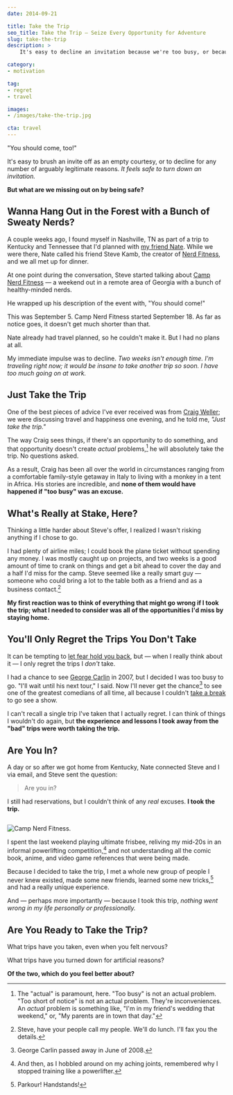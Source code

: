```yaml
---
date: 2014-09-21

title: Take the Trip
seo_title: Take the Trip — Seize Every Opportunity for Adventure
slug: take-the-trip
description: >
    It's easy to decline an invitation because we're too busy, or because new adventures can feel uncomfortable. But what are we missing out on by staying home?

category:
- motivation

tag:
- regret
- travel

images:
- /images/take-the-trip.jpg

cta: travel
---
```



"You should come, too!"

It's easy to brush an invite off as an empty courtesy, or to decline for any
number of arguably legitimate reasons. _It feels safe to turn down an
invitation._

**But what are we missing out on by being safe?**

## Wanna Hang Out in the Forest with a Bunch of Sweaty Nerds?

A couple weeks ago, I found myself in Nashville, TN as part of a trip to
Kentucky and Tennessee that I'd planned with [my friend Nate][1]. While we were
there, Nate called his friend Steve Kamb, the creator of [Nerd Fitness][2], and
we all met up for dinner.

At one point during the conversation, Steve started talking about [Camp Nerd
Fitness][3] — a weekend out in a remote area of Georgia with a bunch of
healthy-minded nerds.

He wrapped up his description of the event with, "You should come!"

This was September 5. Camp Nerd Fitness started September 18. As far as notice
goes, it doesn't get much shorter than that.

Nate already had travel planned, so he couldn't make it. But I had no plans at
all.

My immediate impulse was to decline. _Two weeks isn't enough time. I'm traveling
right now; it would be insane to take another trip so soon. I have too much
going on at work._

## Just Take the Trip

One of the best pieces of advice I've ever received was from [Craig Weller][4];
we were discussing travel and happiness one evening, and he told me, _"Just take
the trip."_

The way Craig sees things, if there's an opportunity to do something, and that
opportunity doesn't create _actual_ problems,[^actual-problems] he will
absolutely take the trip. No questions asked.

As a result, Craig has been all over the world in circumstances ranging from a
comfortable family-style getaway in Italy to living with a monkey in a tent in
Africa. His stories are incredible, and **none of them would have happened if
"too busy" was an excuse.**

## What's Really at Stake, Here?

Thinking a little harder about Steve's offer, I realized I wasn't risking
anything if I chose to go.

I had plenty of airline miles; I could book the plane ticket without spending
any money. I was mostly caught up on projects, and two weeks is a good amount of
time to crank on things and get a bit ahead to cover the day and a half I'd miss
for the camp. Steve seemed like a really smart guy — someone who could bring a
lot to the table both as a friend and as a business contact.[^call-me]

**My first reaction was to think of everything that might go wrong if I took the trip; what I needed to consider was all of the opportunities I'd miss by staying home.**

## You'll Only Regret the Trips You Don't Take

It can be tempting to [let fear hold you back][5], but — when I really think
about it — I only regret the trips I _don't_ take.

I had a chance to see [George Carlin][6] in 2007, but I decided I was too busy
to go. "I'll wait until his next tour," I said. Now I'll never get the
chance[^george-carlin] to see one of the greatest comedians of all time, all
because I couldn't [take a break][7] to go see a show.

I can't recall a single trip I've taken that I actually regret. I can think of
things I wouldn't do again, but **the experience and lessons I took away from
the "bad" trips were worth taking the trip.**

## Are You In?

A day or so after we got home from Kentucky, Nate connected Steve and I via
email, and Steve sent the question:

> Are you in?

I still had reservations, but I couldn't think of any _real_ excuses. **I took the trip.**

<Image creditLink="http://www.willbyington.com/" credit="Will Byington">

  ![Camp Nerd Fitness.](images/1514573_10152988144498488_2980244324311718297_n.jpg)

</Image>

I spent the last weekend playing ultimate frisbee, reliving my mid-20s in an
informal powerlifting competition,[^powerlifter] and not understanding all the
comic book, anime, and video game references that were being made.

Because I decided to take the trip, I met a whole new group of people I never
knew existed, made some new friends, learned some new tricks,[^new-tricks] and
had a really unique experience.

And — perhaps more importantly — because I took this trip, _nothing went wrong
in my life personally or professionally._

## Are You Ready to Take the Trip?

What trips have you taken, even when you felt nervous?

What trips have you turned down for artificial reasons?

**Of the two, which do you feel better about?**

[^actual-problems]:
    The "actual" is paramount, here. "Too busy" is not an actual problem. "Too short of notice" is not an actual problem. They're inconveniences. An _actual_ problem is something like, "I'm in my friend's wedding that weekend," or, "My parents are in town that day."

[^call-me]:
    Steve, have your people call my people. We'll do lunch. I'll fax you the details.

[^george-carlin]:
    George Carlin passed away in June of 2008.

[^powerlifter]:
    And then, as I hobbled around on my aching joints, remembered why I stopped training like a powerlifter.

[^new-tricks]:
    Parkour! Handstands!

[1]: /best-friends/
[2]: http://www.nerdfitness.com/
[3]: http://camp.nerdfitness.com/
[4]: http://barefootfts.com/instructors/craig-weller
[5]: /fear/
[6]: https://www.youtube.com/watch?v=14tBBSFF90c
[7]: /better-productivity-work-less/
